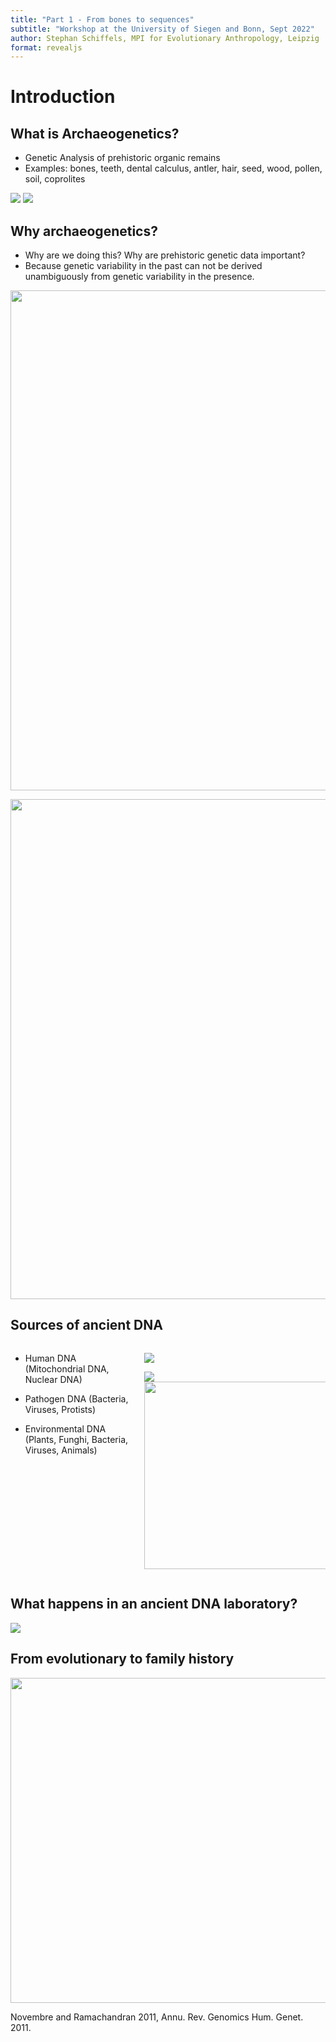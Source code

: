 ```yaml
---
title: "Part 1 - From bones to sequences"
subtitle: "Workshop at the University of Siegen and Bonn, Sept 2022"
author: Stephan Schiffels, MPI for Evolutionary Anthropology, Leipzig
format: revealjs
---
```


# Introduction

## What is Archaeogenetics?

- Genetic Analysis of prehistoric organic remains
- Examples: bones, teeth, dental calculus, antler, hair, seed, wood, pollen, soil, coprolites

![](images/part_01/adna_sources_1.png)
![](images/part_01/adna_sources_2.png)

## Why archaeogenetics?

- Why are we doing this? Why are prehistoric genetic data important?
- Because genetic variability in the past can not be derived unambiguously from genetic variability in the presence.

::: {.r-stack}
![](images/part_01/phylotree_schematic_empty.png){.fragment width="800" .fade-in-then-out}

![](images/part_01/phylotree_schematic_skulls.png){.fragment width="800"}
:::

## Sources of ancient DNA

::::: {.columns}

:::: {.column width="40%"}
::: {.fragment fragment-index=1}
* Human DNA (Mitochondrial DNA, Nuclear DNA)
:::

::: {.fragment fragment-index=2}
* Pathogen DNA (Bacteria, Viruses, Protists)
:::

::: {.fragment fragment-index=3}
* Environmental DNA (Plants, Funghi, Bacteria, Viruses, Animals)
:::
::::

:::: {.column width="60%"}
![](images/part_01/cell.png){.fragment fragment-index=1}

![](images/part_01/pathogens.png){.fragment with=200 fragment-index=2}
![](images/part_01/environ_dna.png){.fragment width=300 fragment-index=3}
::::

:::::

## What happens in an ancient DNA laboratory?

![](images/part_01/adna_lab_schematic.png){fig-align="center"}

## From evolutionary to family history {.smaller}

![](images/part_01/popgen_scales_novembre2011.png){fig-align="center" height=520}

::: aside
Novembre and Ramachandran 2011, Annu. Rev. Genomics Hum. Genet. 2011.
:::